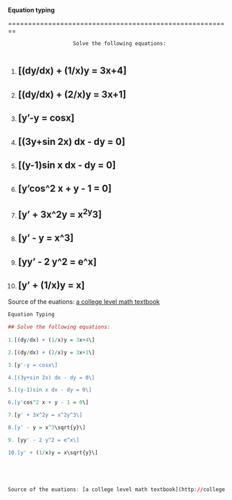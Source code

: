 **Equation typing**

========================================================

                         Solve the following equations:
                
1. ## \[(dy/dx) + (1/x)y = 3x+4\] 

2. ## \[(dy/dx) + (2/x)y = 3x+1\]

3. ## \[y'-y = cosx\]

4. ## \[(3y+sin 2x) dx - dy = 0\]

5. ## \[(y-1)sin x dx - dy = 0\]

6. ## \[y'cos^2 x + y - 1 = 0\]

7. ## \[y' + 3x^2y = x^2y^3\]

8. ## \[y' - y = x^3\sqrt{y}\]

9. ## \[yy' - 2 y^2 = e^x\]

10. ## \[y' + (1/x)y = x\sqrt{y}\]





Source of the euations: [a college level math textbook](http://college.cengage.com/mathematics/larson/calculus_early/3e/shared/chapter15/clc7eap1502.pdf)

```r
Equation Typing

## Solve the following equations:
                
1.[(dy/dx) + (1/x)y = 3x+4\] 

2.[(dy/dx) + (2/x)y = 3x+1\]

3.[y'-y = cosx\]

4.[(3y+sin 2x) dx - dy = 0\]

5.[(y-1)sin x dx - dy = 0\]

6.[y'cos^2 x + y - 1 = 0\]

7.[y' + 3x^2y = x^2y^3\]

8.[y' - y = x^3\sqrt{y}\]

9. [yy' - 2 y^2 = e^x\]

10.[y' + (1/x)y = x\sqrt{y}\]





Source of the euations: [a college level math textbook](http://college.cengage.com/mathematics/larson/calculus_early/3e/shared/chapter15/clc7eap1502.pdf)


```
